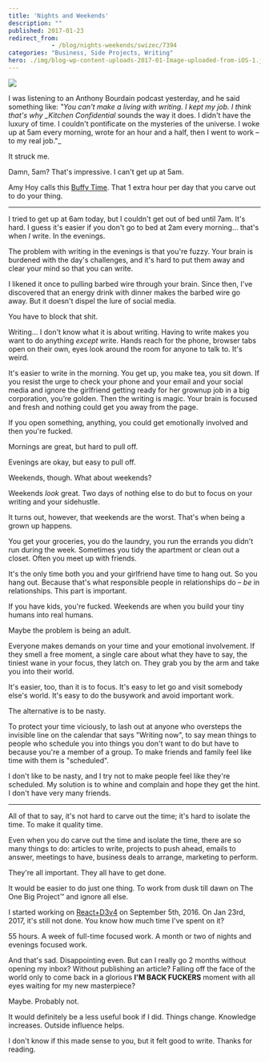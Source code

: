 ```yaml
---
title: 'Nights and Weekends'
description: ""
published: 2017-01-23
redirect_from: 
            - /blog/nights-weekends/swizec/7394
categories: "Business, Side Projects, Writing"
hero: ./img/blog-wp-content-uploads-2017-01-Image-uploaded-from-iOS-1.jpg
---
```


![](./img/blog-wp-content-uploads-2017-01-Image-uploaded-from-iOS-1.jpg)

I was listening to an Anthony Bourdain podcast yesterday, and he said something like: _"You can't make a living with writing. I kept my job. I think that's why \_Kitchen Confidential_ sounds the way it does. I didn't have the luxury of time. I couldn't pontificate on the mysteries of the universe. I woke up at 5am every morning, wrote for an hour and a half, then I went to work – to my real job."\_

It struck me.

Damn, 5am? That's impressive. I can't get up at 5am.

Amy Hoy calls this [Buffy Time](https://unicornfree.com/bootstrapping-series-8-special-bonus-guide-inside-make-a-million-bucks-or-watch-buffy). That 1 extra hour per day that you carve out to do your thing.

* * *

I tried to get up at 6am today, but I couldn't get out of bed until 7am. It's hard. I guess it's easier if you don't go to bed at 2am every morning… that's when _I_ write. In the evenings.

The problem with writing in the evenings is that you're fuzzy. Your brain is burdened with the day's challenges, and it's hard to put them away and clear your mind so that you can write.

I likened it once to pulling barbed wire through your brain. Since then, I've discovered that an energy drink with dinner makes the barbed wire go away. But it doesn't dispel the lure of social media.

You have to block that shit.

Writing… I don't know what it is about writing. Having to write makes you want to do anything _except_ write. Hands reach for the phone, browser tabs open on their own, eyes look around the room for anyone to talk to. It's weird.

It's easier to write in the morning. You get up, you make tea, you sit down. If you resist the urge to check your phone and your email and your social media and ignore the girlfriend getting ready for her grownup job in a big corporation, you’re golden. Then the writing is magic. Your brain is focused and fresh and nothing could get you away from the page.

If you open something, anything, you could get emotionally involved and then you're fucked.

Mornings are great, but hard to pull off.

Evenings are okay, but easy to pull off.

Weekends, though. What about weekends?

Weekends _look_ great. Two days of nothing else to do but to focus on your writing and your sidehustle.

It turns out, however, that weekends are the worst. That's when being a grown up happens.

You get your groceries, you do the laundry, you run the errands you didn't run during the week. Sometimes you tidy the apartment or clean out a closet. Often you meet up with friends.

It's the only time both you and your girlfriend have time to hang out. So you hang out. Because that's what responsible people in relationships do – _be_ in relationships. This part is important.

If you have kids, you're fucked. Weekends are when you build your tiny humans into real humans.

Maybe the problem is being an adult.

Everyone makes demands on your time and your emotional involvement. If they smell a free moment, a single care about what they have to say, the tiniest wane in your focus, they latch on. They grab you by the arm and take you into their world.

It's easier, too, than it is to focus. It's easy to let go and visit somebody else's world. It's easy to do the busywork and avoid important work.

The alternative is to be nasty.

To protect your time viciously, to lash out at anyone who oversteps the invisible line on the calendar that says "Writing now", to say mean things to people who schedule you into things you don't want to do but have to because you're a member of a group. To make friends and family feel like time with them is "scheduled".

I don't like to be nasty, and I try not to make people feel like they're scheduled. My solution is to whine and complain and hope they get the hint. I don't have very many friends.

* * *

All of that to say, it's not hard to carve out the time; it's hard to isolate the time. To make it quality time.

Even when you do carve out the time and isolate the time, there are so many things to do: articles to write, projects to push ahead, emails to answer, meetings to have, business deals to arrange, marketing to perform.

They're all important. They all have to get done.

It would be easier to do just one thing. To work from dusk till dawn on The One Big Project™ and ignore all else.

I started working on [React+D3v4](https://gumroad.com/l/mTWg) on September 5th, 2016. On Jan 23rd, 2017, it's still not done. You know how much time I've spent on it?

55 hours. A week of full-time focused work. A month or two of nights and evenings focused work.

And that's sad. Disappointing even. But can I really go 2 months without opening my inbox? Without publishing an article? Falling off the face of the world only to come back in a glorious **I'M BACK FUCKERS** moment with all eyes waiting for my new masterpiece?

Maybe. Probably not.

It would definitely be a less useful book if I did. Things change. Knowledge increases. Outside influence helps.

I don't know if this made sense to you, but it felt good to write. Thanks for reading.
